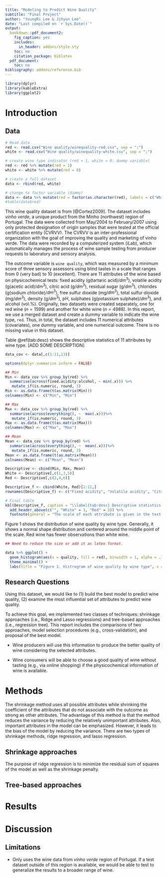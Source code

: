 ```yaml
---
title: "Modeling to Predict Wine Quality"
subtitle: "Final Project"
author: "YoungRi Lee & Jihyun Lee"
date: "Last compiled on `r Sys.Date()`"
output:
  bookdown::pdf_document2:
    fig_caption: yes
    includes:
      in_header: addons/style.sty
    toc: no
    citation_package: biblatex
  pdf_document:
    toc: no
bibliography: addons/reference.bib
---
```


```r
library(dplyr)
library(kableExtra)
library(ggplot2)

```


# Introduction

## Data

```r
# Read data
red <- read.csv("Wine quality/winequality-red.csv", sep = ";")
white <- read.csv("Wine quality/winequality-white.csv", sep = ";")

# create wine type indicator (red = 1, white = 0: dummy variable)
red <- red %>% mutate(red = 1)
white <- white %>% mutate(red = 0)

# create a full dataset
data <- rbind(red, white)

# change to factor variable (dummy)
data <- data %>% mutate(red = factor(as.character(red), labels = c("White", "Red"))) 
#table(data$red)

```

This wine quality dataset is from [@Cortez2009].
The dataset includes *vinho verde*, a unique product from the Minho (northwest) region of Portugal. The data were collected from May/2004 to February/2007 using only protected designation of origin samples that were tested at the official certification entity (CVRVV). The CVRVV is an inter-professional organization with the goal of improving the quality and marketing of vinho verde. The data were recorded by a computerized system (iLab), which automatically manages the process of wine sample testing from producer requests to laboratory and sensory analysis.

The outcome variable is `wine quality`, which was measured by a minimum score of three sensory assessors using blind tastes in a scale that ranges from 0 (very bad) to 10 (excellent). 
There are 11 attributes of the wine based on physicochemical tests: fixed acidity (g(tartaric acid)/$dm^3$), volatile acidity (g(acetic acid)/$dm^3$), citric acid (g/$dm^3$), residual sugar (g/$dm^3$), chlorides (g(sodium chloride)/$dm^3$), free sulfur dioxide (mg/$dm^3$), total sulfur dioxide (mg/$dm^3$), density (g/$dm^3$), pH, sulphates (g(potassium sulphate)/$dm^3$), and alcohol (vol.%).
Originally, two datasets were created separately, one for red wine ($n = 1599$) and another for white wine ($n = 4988$). In this report, we use a merged dataset and create a dummy variable to indicate the wine type, `red`. 
Thus, in total, the dataset includes 11 numerical attributes (covariates), one dummy variable, and one numerical outcome. 
There is no missing value in this dataset.

Table \@ref(tab:desc) shows the descriptive statistics of 11 attributes by wine type. [ADD SOME DESCRIPTION]

```r
data_cov <- data[,c(1:11,13)]

options(dplyr.summarise.inform = FALSE)

## Min
Min <- data_cov %>% group_by(red) %>%
  summarise(across(fixed.acidity:alcohol, ~ min(.x))) %>%
   mutate_if(is.numeric, round, 3)
Min <- as.data.frame(t(as.matrix(Min)))
colnames(Min) <- c("Min", "Min")

## Max
Max <- data_cov %>% group_by(red) %>%
  summarise(across(everything(), ~  max(.x)))%>%
   mutate_if(is.numeric, round, 3)
Max <- as.data.frame(t(as.matrix(Max)))
colnames(Max) <- c("Max", "Max")

## Mean
Mean <- data_cov %>% group_by(red) %>%
  summarise(across(everything(), ~  mean(.x)))%>%
   mutate_if(is.numeric, round, 3)
Mean <- as.data.frame(t(as.matrix(Mean)))
colnames(Mean) <- c("Mean", "Mean")

Descriptive <- cbind(Min, Max, Mean)
White <- Descriptive[,c(1,3,5)]
Red <- Descriptive[,c(2,4,6)] 

Descriptive_f <- cbind(White, Red)[2:12,]
rownames(Descriptive_f) <- c("Fixed acidity", "Volatile acidity", "Citric acid", "Residual sugar", "Chlorides", "Free sulfur dioxide", "Total sulfur dioxide", "Density", "pH", "Sulphates", "Alcohol")

# Final table
kbl(Descriptive_f, caption = "\\label{tab:desc} Descriptive statistics of 11 attributes", booktabs = T, escape = FALSE, format = "latex") %>% kable_styling(full_width = F) %>% 
  add_header_above(c("", "White" = 3, "Red" = 3)) %>%
  footnote(general = "The scale of each attribute is given in the text.")
```


Figure 1 shows the distribution of wine quality by wine type. Generally, it shows a normal shape distribution and centered around the middle point of the scale.
Red wine has fewer observations than white wine. 

```r
## Need to reduce the size or add it as latex format.

data %>% ggplot() + 
  geom_histogram(aes(x = quality, fill = red), binwidth = 1, alpha = .7, position = "identity") +
  theme_minimal() +
  labs(title = "Figure 1. Histrogram of wine quality by wine type", x = "Quality", fill = "Wine") 
```



## Research Questions 

Using this dataset, we would like to (1) build the best model to predict wine quality, (2) examine the most influential set of attributes to predict wine quality.

To achieve this goal, we implemented two classes of techniques: shrinkage approaches (i.e., Ridge and Lasso regressions) and tree-based approaches (i.e., regression tree). 
This report includes the comparisons of two approaches, model selection procedures (e.g., cross-validation), and proposal of the best model. 

\textbf{[Possible Implications]}

* Wine producers will use this information to produce the better quality of wine considering the selected attributes.

* Wine consumers will be able to choose a good quality of wine without tasting (e.g., via online shopping) if the physicochemical information of wine is available.

<!-- 1. What model best predicts the wine quality? -->
<!-- 2. Which attributes are the most influential to predict wine quality? -->

# Methods 

The shrinkage method uses all possible attributes while shrinking the coefficient of the attributes that do not associate with the outcome as strong as other attributes. The advantage of this method is that the method reduces the variance by reducing the relatively unimportant attributes. Also, important attributes in the model can be emphasized. However,  it leads to the bias of the model by reducing the variance. There are two types of shrinkage methods, ridge regression, and lasso regression. 

## Shrinkage approaches

The purpose of ridge regression is to minimize the residual sum of squares of the model as well as the shrinkage penalty. 



## Tree-based approaches

# Results

# Discussion

## Limitations 

* Only uses the wine data from *vinho verde* region of Portugal. If a test dataset outside of this region is available, we would be able to test to generalize the results to a broader range of wine. 
